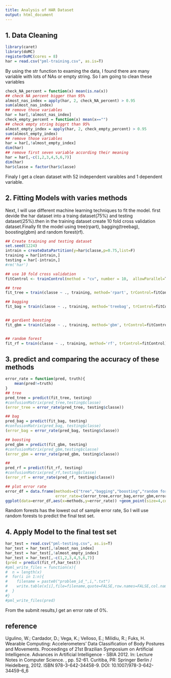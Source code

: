 ```yaml
---
title: Analysis of HAR Dataset
output: html_document
---
```

## 1. Data Cleaning
```r
library(caret)
library(doMC)
registerDoMC(cores = 8)
har = read.csv("pml-training.csv", as.is=T)
```
By using the str function to examing the data, I found there are many variable with lots of NAs or empty string. So I am going to clean these variables
```r
check_NA_percent = function(x) mean(is.na(x))
## check NA percent bigger than 95%
almost_nas_index = apply(har, 2, check_NA_percent) > 0.95
sum(almost_nas_index)
## remove those variables
har = har[,!almost_nas_index]
check_empty_percent = function(x) mean(x=="")
## check empty string biggrt than 95%
almost_empty_index = apply(har, 2, check_empty_percent) > 0.95
sum(almost_empty_index)
## remove those variables
har = har[,!almost_empty_index]
dim(har)
## remove first seven variable according their meaning
har = har[,-c(1,2,3,4,5,6,7)]
dim(har)
har$classe = factor(har$classe)
```
Finaly I get a clean dataset with 52 independent varaibles and 1 dependent variable.

## 2. Fitting Models with varies methods
Next, I will use different machine learning techniques to fit the model. first devide the har dataset into a traing dataset(75%) and testing dataset(25%).then in the training dataset create 10 fold cross validation dataset.Finally fit the model using tree(rpart), bagging(treebag), boosting(gbm) and random forest(rf).
```r
## Create training and testing dataset
set.seed(1224)
intrain = createDataPartition(y=har$classe,p=0.75,list=F)
training = har[intrain,]
testing = har[-intrain,]
#rm('har')

## use 10 fold cross validation
fitControl <- trainControl(method = "cv", number = 10,  allowParallel=T)

## tree
fit_tree = train(classe ~ ., training, method='rpart', trControl=fitControl)

## bagging
fit_bag = train(classe ~ ., training, method='treebag', trControl=fitControl)


## gardient boosting
fit_gbm = train(classe ~ ., training, method='gbm', trControl=fitControl)


## random forest
fit_rf = train(classe ~ ., training, method='rf', trControl=fitControl)


```

## 3. predict and comparing the accuracy of these methods
```r
error_rate = function(pred, truth){
    mean(pred!=truth)
}
## tree
pred_tree = predict(fit_tree, testing)
#confusionMatrix(pred_tree,testing$classe)
(error_tree = error_rate(pred_tree, testing$classe))

## bag
pred_bag = predict(fit_bag, testing)
#confusionMatrix(pred_bag, testing$classe)
(error_bag = error_rate(pred_bag, testing$classe))

## boosting
pred_gbm = predict(fit_gbm, testing)
#confusionMatrix(pred_gbm,testing$classe)
(error_gbm = error_rate(pred_gbm, testing$classe))

##
pred_rf = predict(fit_rf, testing)
#confusionMatrix(pred_rf,testing$classe)
(error_rf = error_rate(pred_rf, testing$classe))

## plot error rate
error_df = data.frame(methods=c("tree","bagging","boosting","random forest"),
                      error_rate=c(error_tree,error_bag,error_gbm,error_rf))
ggplot(data=error_df,aes(x=methods,y=error_rate)) +geom_point(size=4,color="red")
```
Random forests has the lowest out of sample error rate, So I will use random forests to predict the final test set.


## 4. Apply Model to the final test set
```r
har_test = read.csv("pml-testing.csv", as.is=T)
har_test = har_test[,!almost_nas_index]
har_test = har_test[,!almost_empty_index]
har_test = har_test[,-c(1,2,3,4,5,6,7)]
(pred = predict(fit_rf,har_test))
#pml_write_files = function(x){
#  n = length(x)
#  for(i in 1:n){
#    filename = paste0("problem_id_",i,".txt")
#    write.table(x[i],file=filename,quote=FALSE,row.names=FALSE,col.names=FALSE)
#  }
#}
#pml_write_files(pred)
```
From the submit results,I get an error rate of 0%.

## reference
Ugulino, W.; Cardador, D.; Vega, K.; Velloso, E.; Milidiu, R.; Fuks, H. Wearable Computing: Accelerometers' Data Classification of Body Postures and Movements. Proceedings of 21st Brazilian Symposium on Artificial Intelligence. Advances in Artificial Intelligence - SBIA 2012. In: Lecture Notes in Computer Science. , pp. 52-61. Curitiba, PR: Springer Berlin / Heidelberg, 2012. ISBN 978-3-642-34458-9. DOI: 10.1007/978-3-642-34459-6_6